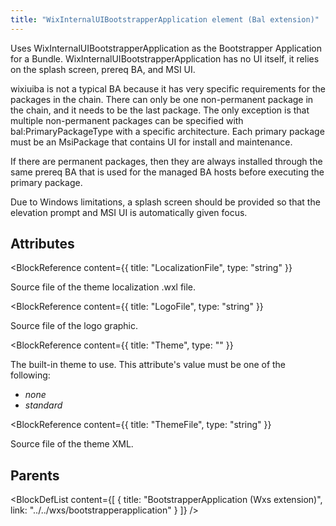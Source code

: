 ```yaml
---
title: "WixInternalUIBootstrapperApplication element (Bal extension)"
---
```



Uses WixInternalUIBootstrapperApplication as the Bootstrapper Application for a Bundle.
 WixInternalUIBootstrapperApplication has no UI itself, it relies on the splash screen, prereq BA, and MSI UI.

 wixiuiba is not a typical BA because it has very specific requirements for the packages in the chain.
 There can only be one non-permanent package in the chain, and it needs to be the last package.
 The only exception is that multiple non-permanent packages can be specified with bal:PrimaryPackageType with a specific architecture.
 Each primary package must be an MsiPackage that contains UI for install and maintenance.

 If there are permanent packages, then they are always installed through the same prereq BA that is used for the managed BA hosts before executing the primary package.

 Due to Windows limitations, a splash screen should be provided so that the elevation prompt and MSI UI is automatically given focus.


## Attributes

<BlockWrapper>

  <BlockReference
    content={{
      title: "LocalizationFile",
      type: "string"
    }}
  >
  Source file of the theme localization .wxl file.
  </BlockReference>

  <BlockReference
    content={{
      title: "LogoFile",
      type: "string"
    }}
  >
  Source file of the logo graphic.
  </BlockReference>

  <BlockReference
    content={{
      title: "Theme",
      type: ""
    }}
  >
  The built-in theme to use. This attribute's value must be one of the following:
  - *none*
  - *standard*
  </BlockReference>

  <BlockReference
    content={{
      title: "ThemeFile",
      type: "string"
    }}
  >
  Source file of the theme XML.
  </BlockReference>

</BlockWrapper>


## Parents

<BlockDefList content={[
    {
      title: "BootstrapperApplication (Wxs extension)",
      link: "../../wxs/bootstrapperapplication"
    }
  ]}
/>